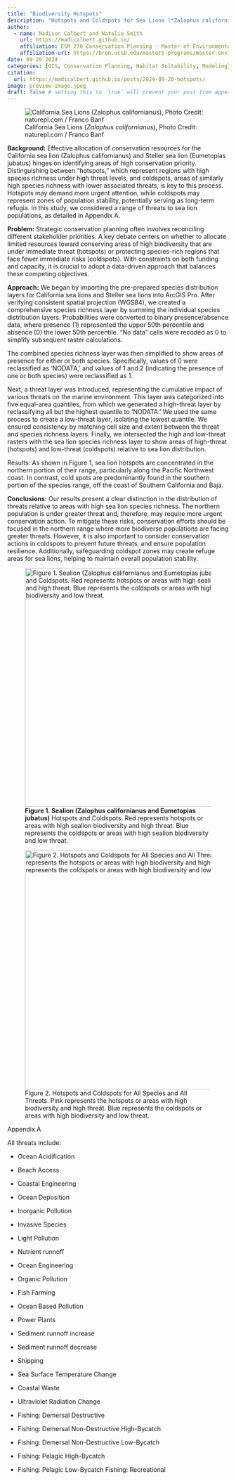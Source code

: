 ```yaml
---
title: "Biodiversity Hotspots"
description: "Hotspots and Coldspots for Sea Lions (*Zalophus californianus and Eumetopias jubatus*)"
author:
  - name: Madison Calbert and Natalie Smith
    url: https://madicalbert.github.io/
    affiliation: ESM 270 Conservation Planning - Master of Environmental Science & Management Program @ The Bren School (UCSB)
    affiliation-url: https://bren.ucsb.edu/masters-programs/master-environmental-science-and-management 
date: 09-20-2024
categories: [GIS, Conservation Planning, Habitat Suitability, Modeling] 
citation: 
  url: https://madicalbert.github.io/posts/2024-09-20-hotspots/ 
image: preview-image.jpeg
draft: false # setting this to `true` will prevent your post from appearing on your listing page until you're ready!
---
```


![California Sea Lions (*Zalophus californianus*), Photo Credit: naturepl.com / Franco Banf](images/sea_lions.jpg){fig-align="left"}

**Background:** Effective allocation of conservation resources for the California sea lion (Zalophus californianus) and Steller sea lion (Eumetopias jubatus) hinges on identifying areas of high conservation priority. Distinguishing between “hotspots,” which represent regions with high species richness under high threat levels, and coldspots, areas of similarly high species richness with lower associated threats, is key to this process. Hotspots may demand more urgent attention, while coldspots may represent zones of population stability, potentially serving as long-term refugia. In this study, we considered a range of threats to sea lion populations, as detailed in Appendix A.

**Problem:** Strategic conservation planning often involves reconciling different stakeholder priorities. A key debate centers on whether to allocate limited resources toward conserving areas of high biodiversity that are under immediate threat (hotspots) or protecting species-rich regions that face fewer immediate risks (coldspots). With constraints on both funding and capacity, it is crucial to adopt a data-driven approach that balances these competing objectives.

**Approach:** We began by importing the pre-prepared species distribution layers for California sea lions and Steller sea lions into ArcGIS Pro. After verifying consistent spatial projection (WGS84), we created a comprehensive species richness layer by summing the individual species distribution layers. Probabilities were converted to binary presence/absence data, where presence (1) represented the upper 50th percentile and absence (0) the lower 50th percentile. "No data" cells were recoded as 0 to simplify subsequent raster calculations.

The combined species richness layer was then simplified to show areas of presence for either or both species. Specifically, values of 0 were reclassified as 'NODATA,' and values of 1 and 2 (indicating the presence of one or both species) were reclassified as 1.

Next, a threat layer was introduced, representing the cumulative impact of various threats on the marine environment. This layer was categorized into five equal-area quantiles, from which we generated a high-threat layer by reclassifying all but the highest quantile to 'NODATA.' We used the same process to create a low-threat layer, isolating the lowest quantile. We ensured consistency by matching cell size and extent between the threat and species richness layers. Finally, we intersected the high and low-threat rasters with the sea lion species richness layer to show areas of high-threat (hotspots) and low-threat (coldspots) relative to sea lion distribution.

Results: As shown in Figure 1, sea lion hotspots are concentrated in the northern portion of their range, particularly along the Pacific Northwest coast. In contrast, cold spots are predominantly found in the southern portion of the species range, off the coast of Southern California and Baja.

**Conclusions:** Our results present a clear distinction in the distribution of threats relative to areas with high sea lion species richness. The northern population is under greater threat and, therefore, may require more urgent conservation action. To mitigate these risks, conservation efforts should be focused in the northern range where more biodiverse populations are facing greater threats. However, it is also important to consider conservation actions in coldspots to prevent future threats, and ensure population resilience. Additionally, safeguarding coldspot zones may create refuge areas for sea lions, helping to maintain overall population stability.

![**Figure 1. Sealion (Zalophus californianus and Eumetopias jubatus)** Hotspots and Coldspots. Red represents hotspots or areas with high sealion biodiversity and high threat. Blue represents the coldspots or areas with high sealion biodiversity and low threat.](figures/figure1.jpg){fig-align="left" width="543"}

![Figure 2. Hotspots and Coldspots for All Species and All Threats. Pink represents the hotspots or areas with high biodiversity and high threat. Blue represents the coldspots or areas with high biodiversity and low threat.](figures/figure2.jpg){fig-align="left" width="544"}

Appendix A

All threats include:

-   Ocean Acidification

-   Beach Access

-   Coastal Engineering

-   Ocean Deposition

-   Inorganic Pollution

-   Invasive Species

-   Light Pollution

-   Nutrient runnoff

-   Ocean Engineering

-   Organic Pollution

-   Fish Farming

-   Ocean Based Pollution

-   Power Plants

-   Sediment runnoff increase

-   Sediment runnoff decrease

-   Shipping

-   Sea Surface Temperature Change

-   Coastal Waste

-   Ultraviolet Radiation Change

-   Fishing: Demersal Destructive

-   Fishing: Demersal Non-Destructive High-Bycatch

-   Fishing: Demersal Non-Destructive Low-Bycatch

-   Fishing: Pelagic High-Bycatch

-   Fishing: Pelagic Low-Bycatch Fishing: Recreational
